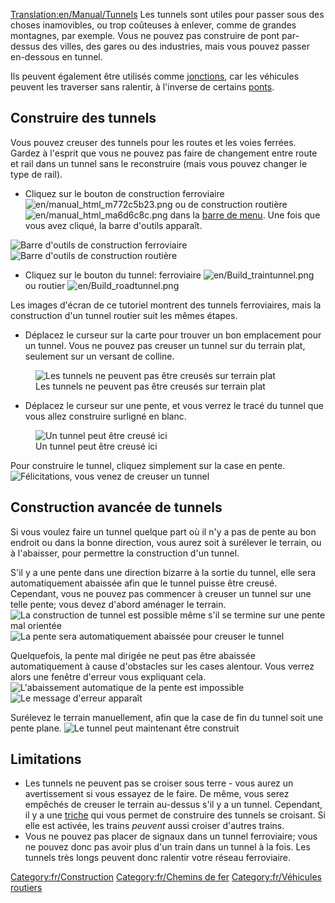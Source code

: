 [[Translation:en/Manual/Tunnels]]
{{fr/Tutoriel}}
Les tunnels sont utiles pour passer sous des choses inamovibles, ou trop coûteuses à enlever, comme de grandes montagnes, par exemple. Vous ne pouvez pas construire de pont par-dessus des villes, des gares ou des industries, mais vous pouvez passer en-dessous en tunnel.

Ils peuvent également être utilisés comme [[fr/Community/Junctionary/Croisements|jonctions]], car les véhicules peuvent les traverser sans ralentir, à l'inverse de certains [[fr/Manual/Ponts|ponts]].

==Construire des tunnels==
Vous pouvez creuser des tunnels pour les routes et les voies ferrées. Gardez à l'esprit que vous ne pouvez pas faire de changement entre route et rail dans un tunnel sans le reconstruire (mais vous pouvez changer le type de rail).
*Cliquez sur le bouton de construction ferroviaire [[File:en/manual html m772c5b23.png]] ou de construction routière [[File:en/manual html ma6d6c8c.png]] dans la [[fr/Interface du jeu#La barre de menu|barre de menu]]. Une fois que vous avez cliqué, la barre d'outils apparaît.
[[File:en/Railroad Construction.png|none|frame|Barre d'outils de construction ferroviaire]]
[[File:en/Road constructionnew.png|none|frame|Barre d'outils de construction routière]]

*Cliquez sur le bouton du tunnel: ferroviaire [[File:en/Build traintunnel.png]] ou routier [[File:en/Build roadtunnel.png]]

Les images d'écran de ce tutoriel montrent des tunnels ferroviaires, mais la construction d'un tunnel routier suit les mêmes étapes.

*Déplacez le curseur sur la carte pour trouver un bon emplacement pour un tunnel. Vous ne pouvez pas creuser un tunnel sur du terrain plat, seulement sur un versant de colline.
[[File:en/Tunnel try.png|none|frame|Les tunnels ne peuvent pas être creusés sur terrain plat]]

*Déplacez le curseur sur une pente, et vous verrez le tracé du tunnel que vous allez construire surligné en blanc.
[[File:en/Tunnel prepare first.png|none|frame|Un tunnel peut être creusé ici]]

Pour construire le tunnel, cliquez simplement sur la case en pente.
[[File:en/Tunnel built first.png|none|frame|Félicitations, vous venez de creuser un tunnel]]

==Construction avancée de tunnels==
Si vous voulez faire un tunnel quelque part où il n'y a pas de pente au bon endroit ou dans la bonne direction, vous aurez soit à surélever le terrain, ou à l'abaisser, pour permettre la construction d'un tunnel.

S'il y a une pente dans une direction bizarre à la sortie du tunnel, elle sera automatiquement abaissée afin que le tunnel puisse être creusé. Cependant, vous ne pouvez pas commencer à creuser un tunnel sur une telle pente; vous devez d'abord aménager le terrain.
[[File:en/Tunnel prepare second.png|none|frame|La construction de tunnel est possible même s'il se termine sur une pente mal orientée]]
[[File:en/Tunnel built second.png|none|frame|La pente sera automatiquement abaissée pour creuser le tunnel]]

Quelquefois, la pente mal dirigée ne peut pas être abaissée automatiquement à cause d'obstacles sur les cases alentour. Vous verrez alors une fenêtre d'erreur vous expliquant cela.
[[File:en/Tunnel terraform third.png|none|frame|L'abaissement automatique de la pente est impossible]]
[[File:en/Tunnel error third.png|none|frame|Le message d'erreur apparaît]]

Surélevez le terrain manuellement, afin que la case de fin du tunnel soit une pente plane.
[[File:en/Tunnel prepare third.png|none|frame|Le tunnel peut maintenant être construit]]

==Limitations==
* Les tunnels ne peuvent pas se croiser sous terre - vous aurez un avertissement si vous essayez de le faire. De même, vous serez empêchés de creuser le terrain au-dessus s'il y a un tunnel. Cependant, il y a une [[fr/Archive/Manual/Settings/Croisement de tunnels|triche]] qui vous permet de construire des tunnels se croisant. Si elle est activée, les trains ''peuvent'' aussi croiser d'autres trains.
* Vous ne pouvez pas placer de signaux dans un tunnel ferroviaire; vous ne pouvez donc pas avoir plus d'un train dans un tunnel à la fois. Les tunnels très longs peuvent donc ralentir votre réseau ferroviaire.

[[Category:fr/Construction]]
[[Category:fr/Chemins de fer]]
[[Category:fr/Véhicules routiers]]